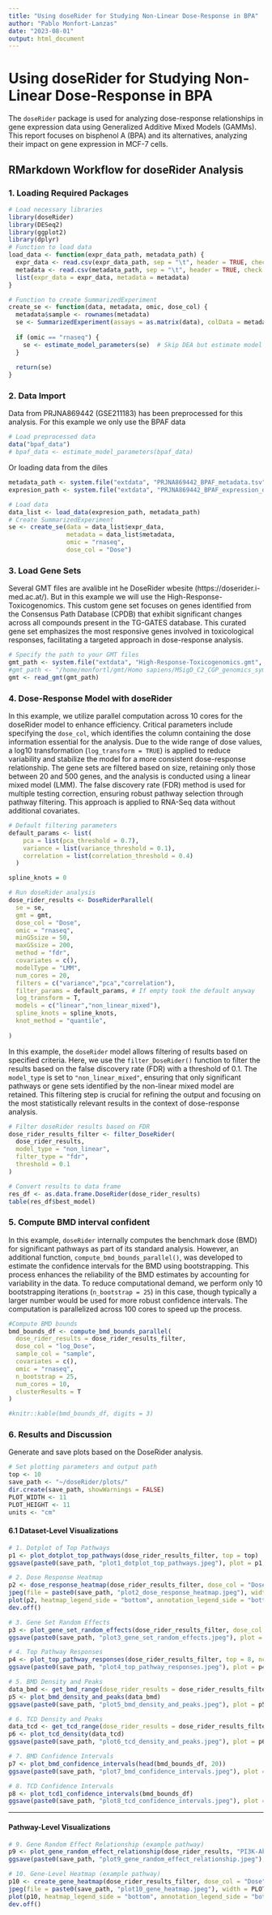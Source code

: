 ```yaml
---
title: "Using doseRider for Studying Non-Linear Dose-Response in BPA"
author: "Pablo Monfort-Lanzas"
date: "2023-08-01"
output: html_document
---
```


# Using doseRider for Studying Non-Linear Dose-Response in BPA

The `doseRider` package is used for analyzing dose-response relationships in gene expression data using Generalized Additive Mixed Models (GAMMs). This report focuses on bisphenol A (BPA) and its alternatives, analyzing their impact on gene expression in MCF-7 cells.

## RMarkdown Workflow for doseRider Analysis

### 1. Loading Required Packages

```r
# Load necessary libraries
library(doseRider)
library(DESeq2)
library(ggplot2)
library(dplyr)
# Function to load data
load_data <- function(expr_data_path, metadata_path) {
  expr_data <- read.csv(expr_data_path, sep = "\t", header = TRUE, check.names = FALSE, fill = TRUE, row.names = 1, na.strings = "#NA")
  metadata <- read.csv(metadata_path, sep = "\t", header = TRUE, check.names = FALSE, fill = TRUE)
  list(expr_data = expr_data, metadata = metadata)
}

# Function to create SummarizedExperiment
create_se <- function(data, metadata, omic, dose_col) {
  metadata$sample <- rownames(metadata)
  se <- SummarizedExperiment(assays = as.matrix(data), colData = metadata)
  
  if (omic == "rnaseq") {
    se <- estimate_model_parameters(se)  # Skip DEA but estimate model parameters
  } 
  
  return(se)
}
```

### 2. Data Import

Data from PRJNA869442 (GSE211183) has been preprocessed for this analysis. For this example we only use the BPAF data

```r
# Load preprocessed data
data("bpaf_data")
# bpaf_data <- estimate_model_parameters(bpaf_data)
```

Or loading data from the diles

```r
metadata_path <- system.file("extdata", "PRJNA869442_BPAF_metadata.tsv", package = "doseRider")
expresion_path <- system.file("extdata", "PRJNA869442_BPAF_expression_data.tsv", package = "doseRider")

# Load data
data_list <- load_data(expresion_path, metadata_path)
# Create SummarizedExperiment
se <- create_se(data = data_list$expr_data, 
                metadata = data_list$metadata,
                omic = "rnaseq",
                dose_col = "Dose")

```


### 3. Load Gene Sets

Several GMT files are avalible int he DoseRider wbesite (https://doserider.i-med.ac.at/). But in this example we will use the High-Response-Toxicogenomics. This custom gene set focuses on genes identified from the Consensus Path Database (CPDB) that exhibit significant changes across all compounds present in the TG-GATES database. This curated gene set emphasizes the most responsive genes involved in toxicological responses, facilitating a targeted approach in dose-response analysis. 

```r
# Specify the path to your GMT files
gmt_path <- system.file("extdata", "High-Response-Toxicogenomics.gmt", package = "doseRider")
#gmt_path <- "/home/monfortl/gmt/Homo sapiens/MSigD_C2_CGP_genomics_symbols.gmt"
gmt <- read_gmt(gmt_path)

```

### 4. Dose-Response Model with doseRider

In this example, we utilize parallel computation across 10 cores for the doseRider model to enhance efficiency. Critical parameters include specifying the `dose_col`, which identifies the column containing the dose information essential for the analysis. Due to the wide range of dose values, a log10 transformation (`log_transform = TRUE`) is applied to reduce variability and stabilize the model for a more consistent dose-response relationship. The gene sets are filtered based on size, retaining only those between 20 and 500 genes, and the analysis is conducted using a linear mixed model (LMM). The false discovery rate (FDR) method is used for multiple testing correction, ensuring robust pathway selection through pathway filtering. This approach is applied to RNA-Seq data without additional covariates.

```r
# Default filtering parameters
default_params <- list(
    pca = list(pca_threshold = 0.7),
    variance = list(variance_threshold = 0.1),
    correlation = list(correlation_threshold = 0.4)
  )

spline_knots = 0

# Run doseRider analysis
dose_rider_results <- DoseRiderParallel(
  se = se, 
  gmt = gmt, 
  dose_col = "Dose", 
  omic = "rnaseq", 
  minGSsize = 50, 
  maxGSsize = 200, 
  method = "fdr", 
  covariates = c(),
  modelType = "LMM", 
  num_cores = 20,
  filters = c("variance","pca","correlation"),
  filter_params = default_params, # If empty took the default anyway
  log_transform = T,
  models = c("linear","non_linear_mixed"),
  spline_knots = spline_knots,
  knot_method = "quantile",
  
)


```


In this example, the `doseRider` model allows filtering of results based on specified criteria. Here, we use the `filter_DoseRider()` function to filter the results based on the false discovery rate (FDR) with a threshold of 0.1. The `model_type` is set to `"non_linear_mixed"`, ensuring that only significant pathways or gene sets identified by the non-linear mixed model are retained. This filtering step is crucial for refining the output and focusing on the most statistically relevant results in the context of dose-response analysis.

```r
# Filter doseRider results based on FDR
dose_rider_results_filter <- filter_DoseRider(
  dose_rider_results, 
  model_type = "non_linear", 
  filter_type = "fdr", 
  threshold = 0.1
)

# Convert results to data frame
res_df <- as.data.frame.DoseRider(dose_rider_results)
table(res_df$best_model)
```

### 5. Compute BMD interval confident

In this example, `doseRider` internally computes the benchmark dose (BMD) for significant pathways as part of its standard analysis. However, an additional function, `compute_bmd_bounds_parallel()`, was developed to estimate the confidence intervals for the BMD using bootstrapping. This process enhances the reliability of the BMD estimates by accounting for variability in the data. To reduce computational demand, we perform only 10 bootstrapping iterations (`n_bootstrap = 25`) in this case, though typically a larger number would be used for more robust confidence intervals. The computation is parallelized across 100 cores to speed up the process.

```r
#Compute BMD bounds
bmd_bounds_df <- compute_bmd_bounds_parallel(
  dose_rider_results = dose_rider_results_filter,
  dose_col = "log_Dose",
  sample_col = "sample",
  covariates = c(),
  omic = "rnaseq",
  n_bootstrap = 25,
  num_cores = 10,
  clusterResults = T
)

#knitr::kable(bmd_bounds_df, digits = 3)
```

### 6. Results and Discussion

Generate and save plots based on the DoseRider analysis.

```r
# Set plotting parameters and output path
top <- 10
save_path <- "~/doseRider/plots/"
dir.create(save_path, showWarnings = FALSE)
PLOT_WIDTH <- 11
PLOT_HEIGHT <- 11
units <- "cm"
```



#### 6.1 Dataset-Level Visualizations

```r
# 1. Dotplot of Top Pathways
p1 <- plot_dotplot_top_pathways(dose_rider_results_filter, top = top)
ggsave(paste0(save_path, "plot1_dotplot_top_pathways.jpeg"), plot = p1, width = PLOT_WIDTH, height = PLOT_HEIGHT, units = units, dpi = 600)

# 2. Dose Response Heatmap
p2 <- dose_response_heatmap(dose_rider_results_filter, dose_col = "Dose", top = top)
jpeg(file = paste0(save_path, "plot2_dose_response_heatmap.jpeg"), width = PLOT_WIDTH, height = PLOT_HEIGHT, units = units, res = 600)
plot(p2, heatmap_legend_side = "bottom", annotation_legend_side = "bottom", padding = grid::unit(c(1, 1, 1, 1), "cm"))
dev.off()

# 3. Gene Set Random Effects
p3 <- plot_gene_set_random_effects(dose_rider_results_filter, dose_col = "log_Dose", top = top)
ggsave(paste0(save_path, "plot3_gene_set_random_effects.jpeg"), plot = p3, width = PLOT_WIDTH, height = PLOT_HEIGHT, units = units, dpi = 600)

# 4. Top Pathway Responses
p4 <- plot_top_pathway_responses(dose_rider_results_filter, top = 8, ncol = 2, text_size = 5, dose_col = "log_Dose", clusterResults = TRUE, scale_values = FALSE, center_values = TRUE)
ggsave(paste0(save_path, "plot4_top_pathway_responses.jpeg"), plot = p4, width = PLOT_WIDTH, height = PLOT_HEIGHT, units = units, dpi = 600)

# 5. BMD Density and Peaks
data_bmd <- get_bmd_range(dose_rider_results = dose_rider_results_filter)
p5 <- plot_bmd_density_and_peaks(data_bmd)
ggsave(paste0(save_path, "plot5_bmd_density_and_peaks.jpeg"), plot = p5, width = PLOT_WIDTH, height = PLOT_HEIGHT, units = units, dpi = 600)

# 6. TCD Density and Peaks
data_tcd <- get_tcd_range(dose_rider_results = dose_rider_results_filter)
p6 <- plot_tcd_density(data_tcd)
ggsave(paste0(save_path, "plot6_tcd_density_and_peaks.jpeg"), plot = p6, width = PLOT_WIDTH, height = PLOT_HEIGHT, units = units, dpi = 600)

# 7. BMD Confidence Intervals
p7 <- plot_bmd_confidence_intervals(head(bmd_bounds_df, 20))
ggsave(paste0(save_path, "plot7_bmd_confidence_intervals.jpeg"), plot = p7, width = PLOT_WIDTH, height = PLOT_HEIGHT, units = units, dpi = 600)

# 8. TCD Confidence Intervals
p8 <- plot_tcd1_confidence_intervals(bmd_bounds_df)
ggsave(paste0(save_path, "plot8_tcd_confidence_intervals.jpeg"), plot = p8, width = PLOT_WIDTH, height = PLOT_HEIGHT, units = units, dpi = 600)
```

---

#### Pathway-Level Visualizations

```r
# 9. Gene Random Effect Relationship (example pathway)
p9 <- plot_gene_random_effect_relationship(dose_rider_results, "PI3K-Akt signaling pathway - Homo sapiens (human)")
ggsave(paste0(save_path, "plot9_gene_random_effect_relationship.jpeg"), plot = p9, width = PLOT_WIDTH, height = PLOT_HEIGHT, units = units, dpi = 600)

# 10. Gene-Level Heatmap (example pathway)
p10 <- create_gene_heatmap(dose_rider_results_filter, dose_col = "Dose", gene_set_name = "PI3K-Akt signaling pathway - Homo sapiens (human)")
jpeg(file = paste0(save_path, "plot10_gene_heatmap.jpeg"), width = PLOT_WIDTH, height = PLOT_HEIGHT, units = units, res = 600)
plot(p10, heatmap_legend_side = "bottom", annotation_legend_side = "bottom", padding = grid::unit(c(1, 1, 1, 1), "cm"))
dev.off()
```





